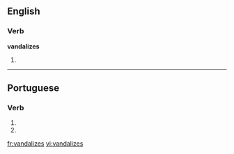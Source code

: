 ==English==

===Verb===
'''vandalizes'''

# {{third-person singular of|[[vandalize]]}}

----

==Portuguese==

===Verb===
{{pt-verb form}}

# {{pt-verb form of|[[vandalizar]]|ar|subjunctive|present|singular|second}}
# {{pt-verb form of|[[vandalizar]]|ar|imperative|negative|singular|second}}

[[fr:vandalizes]]
[[vi:vandalizes]]